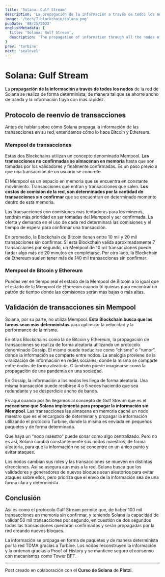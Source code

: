 ```yaml
---
title: 'Solana: Gulf Stream'
description: 'La propagación de la información a través de todos los nodos de la red de Solana se realiza de forma determinista, de manera tal que se ahorre ancho de banda y la información fluya con más rapidez.'
image: '/tech/7-blockchain/solana.png'
pubDate: '08/25/2023'
englishMetadata: {
  title: 'Solana: Gulf Stream',
  description: 'The propagation of information through all the nodes of the Solana network is carried out deterministically, in such a way that bandwidth is saved and information flows more quickly.'
}
prev: 'turbine'
next: 'sealevel'
---
```


# Solana: Gulf Stream

La **propagación de la información a través de todos los nodos** de la red de Solana se realiza de forma determinista, de manera tal que se ahorre ancho de banda y la información fluya con más rapidez.

## Protocolo de reenvío de transacciones

Antes de hablar sobre cómo Solana propaga la información de las transacciones en su red, entendamos cómo lo hace Bitcoin y Ethereum.

### Mempool de transacciones

Estas dos Blockchains utilizan un concepto denominado Mempool. **Las transacciones no confirmadas se almacenan en memoría** hasta que son tomadas por los validadores y finalmente confirmadas. Es un paso previo a que una transacción de un usuario se concrete.

El Mempool es un espacio en memoria que se encuentra en constante movimiento. Transacciones que entran y transacciones que salen. **Los costos de comisión de la red, son determinados por la cantidad de transacciones sin confirmar** que se encuentran en determinado momento dentro de esta memoria.

Las transacciones con comisiones más tentadoras para los mineros, tendrán más prioridad en ser tomadas del Mempool y ser confirmada. La oferta y demanda en el uso de cada red determinará las comisiones y el tiempo de espera para confirmar una transacción.

En promedio, la Blockchain de Bitcoin tienen entre 10 mil y 20 mil transacciones sin confirmar. Si esta Blockchain valida aproximadamente 7 transacciones por segundo, un Mempool de 10 mil transacciones puede tardar algo más de 20 minutos en completarse. Por otro lado, la Blockchain de Ethereum suelen tener más de 140 mil transacciones sin confirmar.

### Mempool de Bitcoin y Ethereum

Puedes ver en tiempo real el estado de la Mempool de Bitcoin a lo igual que el estado de la Mempool de Ethereum cuando tú quieras para encontrar un patrón de tiempo donde las comisiones serán más bajas o más altas.

## Validación de transacciones sin Mempool

Solana, por su parte, no utiliza Mempool. **Esta Blockchain busca que las tareas sean más deterministas** para optimizar la velocidad y la performance de la misma.

En otras Blockchains como la de Bitcoin y Ethereum, la propagación de transacciones se realiza de forma aleatoria utilizando un protocolo denominado Gossip. El mismo puede traducirse como “chisme” o “rumor”, donde la información se comparte entre nodos. La analogía proviene de la viralización de información en redes sociales, donde la misma se comparte entre nodos de forma aleatoria. O también puede imaginarse como la propagación de una pandemia en una sociedad.

En Gossip, la información a los nodos les llega de forma aleatoria. Una misma transacción puede recibirse 4 o 5 veces haciendo que sea redundante y se desperdicie ancho de banda.

Es aquí cuando por fin llegamos al concepto de Gulf Stream que es el **mecanismo que Solana implementa para propagar la información sin Mempool**. Las transacciones las almacena en memoria caché un nodo maestro que es el encargado de determinar y propagar la información utilizando el protocolo Turbine, donde la misma es enviada en pequeños paquetes y de forma determinada.

Que haya un “nodo maestro” puede sonar como algo centralizado. Pero no es así, Solana cambia constantemente sus nodos maestros, de forma aleatoria, para que la información no se concentre en un único punto y evitar ataques.

Los nodos cambian sus roles y las transacciones se mueven en distintas direcciones. Así se asegura aún más a la red. Solana busca que los validadores y generadores de nuevos bloques sean aleatorios para evitar ataques sobre ellos, pero prioriza que el envío de la información sea de una forma clara y determinista.

## Conclusión

Así es como el protocolo Gulf Stream permite que, de haber 100 mil transacciones en memoria sin confirmar, y teniendo Solana la capacidad de validar 50 mil transacciones por segundo, en cuestión de dos segundos todas las transacciones quedarán confirmadas y serán propagadas por la red creando nuevos bloques.

La información se propaga en forma de paquetes y de manera determinista por la red TDMA gracias a Turbine. Los nodos reconstruyen la información y la ordenan gracias a Proof of History y se mantiene seguro el consenso con mecanismos como Tower BFT.

---
Post creado en colaboración con el **Curso de Solana** de **Platzi**.
